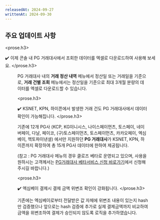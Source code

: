```yaml
---
releasedAt: 2024-09-27
writtenAt: 2024-09-30
---
```




## 주요 업데이트 사항

<prose.h3>
  <Recon />

  ✔️ 이제 콘솔 내 PG 거래대사에서 조회한 데이터를 엑셀로 다운로드하여 사용해 보세요.
</prose.h3>

<Figure src={Image1} />

PG 거래대사 내의 **거래 정산 내역** 메뉴에서 정산일 또는 거래일을 기준으로,
**거래 건별 조회** 메뉴에서는 정산일을 기준으로 최대 3개월 분량의 데이터를 엑셀로 다운로드할 수 있습니다.

<prose.h3>
  <Recon />

  ✔️ KSNET, KPN, 하이픈에서 발생한 거래 건도 PG 거래대사에서 데이터 확인이 가능해집니다.
</prose.h3>

기존에 12개 PG사 (KCP, KG이니시스, 나이스페이먼츠, 토스페이, 네이버페이, 다날, 페이코, (구)토스페이먼츠,
토스페이먼츠, 카카오페이, 엑심베이, 헥토파이낸셜) 에서만 지원하던 **PG 거래대사**가 KSNET, KPN, 하이픈까지 확장하여
총 15개 PG사 데이터에 한하여 제공됩니다.

(참고 : PG 거래대사 메뉴의 경우 클로즈 베타로 운영되고 있으며,
사용을 원하시는 고객께서는 [PG거래대사 베타서비스 신청 바로가기](https://forms.gle/cZAqJLGqovC1STrS8)에서 신청해 주시길 바랍니다.)

<prose.h3>
  <PaymentV1 />

  ✔️ 엑심베이 결제시 결제 금액 위변조 확인이 강화됩니다.
</prose.h3>

기존에는 엑심베이로부터 전달받은 값 자체에 위변조 내용이 있는지 hash만 검증했으나
앞으로는 hash 검증에 추가로 실제 결제금액까지 비교하여 금액을 위변조하여 결제가 승인되지 않도록 로직을 추가하였습니다.

